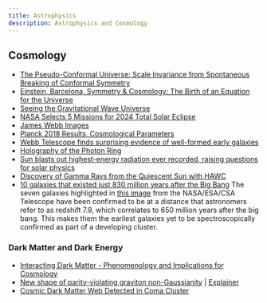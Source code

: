```yaml
---
title: Astrophysics
description: Astrophysics and Cosmology
---
```


## Cosmology

- [The Pseudo-Conformal Universe: Scale Invariance from Spontaneous Breaking of Conformal Symmetry](https://arxiv.org/abs/1106.1428)
- [Einstein, Barcelona, Symmetry & Cosmology: The Birth of an Equation for the Universe](https://arxiv.org/pdf/2309.02477.pdf)
- [Seeing the Gravitational Wave Universe](https://arxiv.org/abs/2211.05148)
- [NASA Selects 5 Missions for 2024 Total Solar Eclipse](https://www.nasa.gov/feature/goddard/2023/sun/science-in-the-shadows-nasa-selects-5-experiments-for-2024-total-solar-eclipse)
- [James Webb Images](https://esawebb.org/images/)
- [Planck 2018 Results, Cosmological Parameters](https://arxiv.org/abs/1807.06209)
- [Webb Telescope finds surprising evidence of well-formed early galaxies](https://twitter.com/WKCosmo/status/1629868261490737153?s=20)
- [Holography of the Photon Ring](https://arxiv.org/abs/2205.05064)
- [Sun blasts out highest-energy radiation ever recorded, raising questions for solar physics](https://www.space.com/sun-blasts-highest-energy-radiation-ever-recorded-raising-questions-solar-physics)
- [Discovery of Gamma Rays from the Quiescent Sun with HAWC](https://journals.aps.org/prl/abstract/10.1103/PhysRevLett.131.051201)
- [10 galaxies that existed just 830 million years after the Big Bang](https://esawebb.org/images/aspire1/)
The seven galaxies highlighted in [this image](https://esawebb.org/images/protocluster-1/) from the NASA/ESA/CSA Telescope have been confirmed to be at a distance that astronomers refer to as redshift 7.9, which correlates to 650 million years after the big bang. This makes them the earliest galaxies yet to be spectroscopically confirmed as part of a developing cluster.

### Dark Matter and Dark Energy

- [Interacting Dark Matter - Phenomenology and Implications for Cosmology](https://www.youtube.com/watch?v=lzUNr-0E8Us)
- [New shape of parity-violating graviton non-Gaussianity](https://arxiv.org/abs/2303.05178) | [Explainer](https://twitter.com/MMylova/status/1634015492775002112?s=20)
- [Cosmic Dark Matter Web Detected in Coma Cluster](https://subarutelescope.org/en/results/2024/02/07/3367.html)
